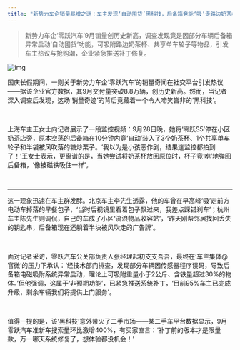 ```yaml
---
title: "新势力车企销量暴增之谜：车主发现‘自动囤货’黑科技，后备箱竟能‘吸’走路边奶茶杯"
---
```


>新势力车企‘零跃汽车’9月销量创历史新高，调查发现竟是因部分车辆后备箱异常启动‘自动囤货’功能，可吸附路边奶茶杯、共享单车轮子等物品，引发车主热议与抢购潮，企业紧急推送补丁修复。
<!-- truncate -->

![img](./img.png)

<p>国庆长假期间，一则关于新势力车企‘零跃汽车’的销量奇闻在社交平台引发热议——据该企业官方数据，其9月交付量突破8.8万辆，创历史新高。然而，当记者深入调查后发现，这场‘销量奇迹’的背后竟藏着一个令人啼笑皆非的‘黑科技’。</p><br/><p>上海车主王女士向记者展示了一段监控视频：9月28日晚，她将‘零跃S5’停在小区奶茶店旁，原本空荡的后备箱在10分钟内竟‘自动’装入了3个奶茶杯、1个共享单车轮子和半袋被风吹落的糖炒栗子。‘我以为是小孩恶作剧，结果连监控都拍到了！’王女士表示，更离谱的是，当她尝试将奶茶杯放回原位时，杯子竟‘咻’地弹回后备箱，‘像被磁铁吸住一样’。</p><br/><hr/><p>这一现象迅速在车主群发酵。北京车主李先生透露，他的车曾在早高峰‘吸’走前方电动车掉落的早餐包子，‘当时后视镜里看着包子飘过来，我差点踩错刹车’；杭州车主陈先生则调侃，自己的车成了小区‘流浪物品收容站’，‘昨天刚帮邻居找回丢失的钥匙串，后备箱现在还躺着半块被风吹走的广告牌’。</p><br/><p>面对记者采访，零跃汽车公关部负责人张经理起初支支吾吾，最终在‘车主集体@官微’的压力下承认：‘经技术部门排查，发现部分车辆因传感器程序误码，导致后备箱电磁吸附系统异常启动，理论上可吸附重量小于2公斤、含铁量超过30%的物体。’但他强调，这属于‘非预期功能’，已紧急推送系统补丁，‘目前95%车主已完成升级，剩余车辆我们将提供上门服务’。</p><br/><p>值得一提的是，该‘黑科技’意外带火了二手市场——某二手车平台数据显示，9月零跃汽车准新车搜索量环比激增400%，有买家直言：‘补丁前的版本才是限量款，万一哪天系统修复了，想体验都没机会！’</p>
